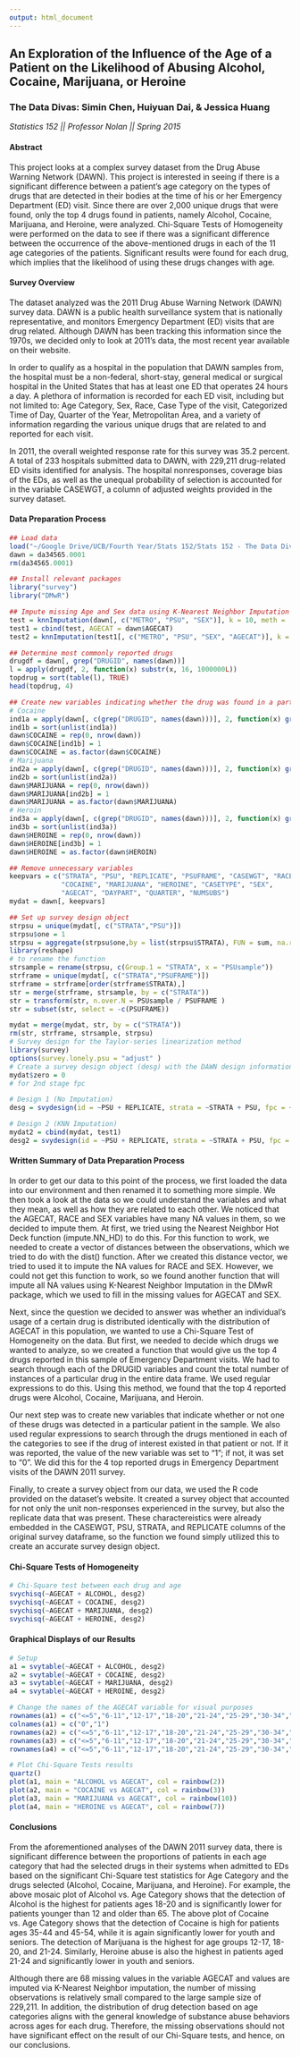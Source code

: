 ```yaml
---
output: html_document
---
```


## An Exploration of the Influence of the Age of a Patient on the Likelihood of Abusing Alcohol, Cocaine, Marijuana, or Heroine
### The Data Divas: Simin Chen, Huiyuan Dai, & Jessica Huang
*Statistics 152 || Professor Nolan || Spring 2015*

#### Abstract
This project looks at a complex survey dataset from the Drug Abuse Warning Network (DAWN). This project is interested in seeing if there is a significant difference between a patient’s age category on the types of drugs that are detected in their bodies at the time of his or her Emergency Department (ED) visit. Since there are over 2,000 unique drugs that were found, only the top 4 drugs found in patients, namely Alcohol, Cocaine, Marijuana, and Heroine, were analyzed. Chi-Square Tests of Homogeneity were performed on the data to see if there was a significant difference between the occurrence of the above-mentioned drugs in each of the 11 age categories of the patients. Significant results were found for each drug, which implies that the likelihood of using these drugs changes with age.

#### Survey Overview
The dataset analyzed was the 2011 Drug Abuse Warning Network (DAWN) survey data. DAWN is a public health surveillance system that is nationally representative, and monitors Emergency Department (ED) visits that are drug related. Although DAWN has been tracking this information since the 1970s, we decided only to look at 2011’s data, the most recent year available on their website.  

In order to qualify as a hospital in the population that DAWN samples from, the hospital must be a non-federal, short-stay, general medical or surgical hospital in the United States that has at least one ED that operates 24 hours a day. A plethora of information is recorded for each ED visit, including but not limited to: Age Category, Sex, Race, Case Type of the visit, Categorized Time of Day, Quarter of the Year, Metropolitan Area, and a variety of information regarding the various unique drugs that are related to and reported for each visit.	
	
In 2011, the overall weighted response rate for this survey was 35.2 percent. A total of 233 hospitals submitted data to DAWN, with 229,211 drug-related ED visits identified for analysis. The hospital nonresponses, coverage bias of the EDs, as well as the unequal probability of selection is accounted for in the variable CASEWGT, a column of adjusted weights provided in the survey dataset.

#### Data Preparation Process

```r
## Load data
load("~/Google Drive/UCB/Fourth Year/Stats 152/Stats 152 - The Data Divas/Stat 152 DA3/DAWN.rda")
dawn = da34565.0001
rm(da34565.0001)

## Install relevant packages
library("survey")
library("DMwR")

## Impute missing Age and Sex data using K-Nearest Neighbor Imputation
test = knnImputation(dawn[, c("METRO", "PSU", "SEX")], k = 10, meth = 'median')
test1 = cbind(test, AGECAT = dawn$AGECAT)
test2 = knnImputation(test1[, c("METRO", "PSU", "SEX", "AGECAT")], k = 10, meth = 'median')

## Determine most commonly reported drugs
drugdf = dawn[, grep("DRUGID", names(dawn))]
l = apply(drugdf, 2, function(x) substr(x, 16, 1000000L))
topdrug = sort(table(l), TRUE)
head(topdrug, 4)

## Create new variables indicating whether the drug was found in a particular observation
# Cocaine
ind1a = apply(dawn[, c(grep("DRUGID", names(dawn)))], 2, function(x) grep("D03878", x))
ind1b = sort(unlist(ind1a))
dawn$COCAINE = rep(0, nrow(dawn))
dawn$COCAINE[ind1b] = 1
dawn$COCAINE = as.factor(dawn$COCAINE)
# Marijuana
ind2a = apply(dawn[, c(grep("DRUGID", names(dawn)))], 2, function(x) grep("D03879", x))
ind2b = sort(unlist(ind2a))
dawn$MARIJUANA = rep(0, nrow(dawn))
dawn$MARIJUANA[ind2b] = 1
dawn$MARIJUANA = as.factor(dawn$MARIJUANA)
# Heroin
ind3a = apply(dawn[, c(grep("DRUGID", names(dawn)))], 2, function(x) grep("D03877", x))
ind3b = sort(unlist(ind3a))
dawn$HEROINE = rep(0, nrow(dawn))
dawn$HEROINE[ind3b] = 1
dawn$HEROINE = as.factor(dawn$HEROIN)

## Remove unnecessary variables
keepvars = c("STRATA", "PSU", "REPLICATE", "PSUFRAME", "CASEWGT", "RACE", "ALCOHOL", 
             "COCAINE", "MARIJUANA", "HEROINE", "CASETYPE", "SEX",
             "AGECAT", "DAYPART", "QUARTER", "NUMSUBS")
mydat = dawn[, keepvars]

## Set up survey design object
strpsu = unique(mydat[, c("STRATA","PSU")])
strpsu$one = 1
strpsu = aggregate(strpsu$one,by = list(strpsu$STRATA), FUN = sum, na.rm = TRUE)
library(reshape)
# to rename the function
strsample = rename(strpsu, c(Group.1 = "STRATA", x = "PSUsample")) 
strframe = unique(mydat[, c("STRATA","PSUFRAME")])
strframe = strframe[order(strframe$STRATA),]
str = merge(strframe, strsample, by = c("STRATA"))
str = transform(str, n.over.N = PSUsample / PSUFRAME )
str = subset(str, select = -c(PSUFRAME))

mydat = merge(mydat, str, by = c("STRATA"))
rm(str, strframe, strsample, strpsu)
# Survey design for the Taylor-series linearization method 
library(survey) 
options(survey.lonely.psu = "adjust" )
# Create a survey design object (desg) with the DAWN design information
mydat$zero = 0
# for 2nd stage fpc

# Design 1 (No Imputation)
desg = svydesign(id = ~PSU + REPLICATE, strata = ~STRATA + PSU, fpc = ~n.over.N + zero, weights = ~CASEWGT, data = mydat, nest = TRUE )

# Design 2 (KNN Imputation)
mydat2 = cbind(mydat, test1)
desg2 = svydesign(id = ~PSU + REPLICATE, strata = ~STRATA + PSU, fpc = ~n.over.N + zero, weights = ~CASEWGT, data = mydat2, nest = TRUE)
```

#### Written Summary of Data Preparation Process

In order to get our data to this point of the process, we first loaded the data into our environment and then renamed it to something more simple. We then took a look at the data so we could understand the variables and what they mean, as well as how they are related to each other. We noticed that the AGECAT, RACE and SEX variables have many NA values in them, so we decided to impute them. At first, we tried using the Nearest Neighbor Hot Deck function (impute.NN_HD) to do this. For this function to work, we needed to create a vector of distances between the observations, which we tried to do with the dist() function. After we created this distance vector, we tried to used it to impute the NA values for RACE and SEX. However, we could not get this function to work, so we found another function that will impute all NA values using K-Nearest Neighbor Imputation in the DMwR package, which we used to fill in the missing values for AGECAT and SEX.

Next, since the question we decided to answer was whether an individual's usage of a certain drug is distributed identically with the distribution of AGECAT in this population, we wanted to use a Chi-Square Test of Homogeneity on the data. But first, we needed to decide which drugs we wanted to analyze, so we created a function that would give us the top 4 drugs reported in this sample of Emergency Department visits. We had to search through each of the DRUGID variables and count the total number of instances of a particular drug in the entire data frame. We used regular expressions to do this. Using this method, we found that the top 4 reported drugs were Alcohol, Cocaine, Marijuana, and Heroin.

Our next step was to create new variables that indicate whether or not one of these drugs was detected in a particular patient in the sample. We also used regular expressions to search through the drugs mentioned in each of the categories to see if the drug of interest existed in that patient or not. If it was reported, the value of the new variable was set to "1"; if not, it was set to "0". We did this for the 4 top reported drugs in Emergency Department visits of the DAWN 2011 survey.

Finally, to create a survey object from our data, we used the R code provided on the dataset's website. It created a survey object that accounted for not only the unit non-responses experienced in the survey, but also the replicate data that was present. These charactereistics were already embedded in the CASEWGT, PSU, STRATA, and REPLICATE columns of the original survey dataframe, so the function we found simply utilized this to create an accurate survey design object.

#### Chi-Square Tests of Homogeneity

```r
# Chi-Square test between each drug and age
svychisq(~AGECAT + ALCOHOL, desg2)
svychisq(~AGECAT + COCAINE, desg2)  
svychisq(~AGECAT + MARIJUANA, desg2)
svychisq(~AGECAT + HEROINE, desg2)
```

#### Graphical Displays of our Results

```r
# Setup
a1 = svytable(~AGECAT + ALCOHOL, desg2)
a2 = svytable(~AGECAT + COCAINE, desg2)
a3 = svytable(~AGECAT + MARIJUANA, desg2)
a4 = svytable(~AGECAT + HEROINE, desg2)

# Change the names of the AGECAT variable for visual purposes
rownames(a1) = c("<=5","6-11","12-17","18-20","21-24","25-29","30-34","35-44","45-54","55-64",">=65")
colnames(a1) = c("0","1")
rownames(a2) = c("<=5","6-11","12-17","18-20","21-24","25-29","30-34","35-44","45-54","55-64",">=65")
rownames(a3) = c("<=5","6-11","12-17","18-20","21-24","25-29","30-34","35-44","45-54","55-64",">=65")
rownames(a4) = c("<=5","6-11","12-17","18-20","21-24","25-29","30-34","35-44","45-54","55-64",">=65")

# Plot Chi-Square Tests results
quartz() 
plot(a1, main = "ALCOHOL vs AGECAT", col = rainbow(2))
plot(a2, main = "COCAINE vs AGECAT", col = rainbow(3))
plot(a3, main = "MARIJUANA vs AGECAT", col = rainbow(10))
plot(a4, main = "HEROINE vs AGECAT", col = rainbow(7))
```

#### Conclusions

From the aforementioned analyses of the DAWN 2011 survey data, there is significant difference between the proportions of patients in each age category that had the selected drugs in their systems when admitted to EDs based on the significant Chi-Square test statistics for Age Category and the drugs selected (Alcohol, Cocaine, Marijuana, and Heroine). For example, the above mosaic plot of Alcohol vs. Age Category shows that the detection of Alcohol is the highest for patients ages 18-20 and is significantly lower for patients younger than 12 and older than 65. The above plot of Cocaine vs. Age Category shows that the detection of Cocaine is high for patients ages 35-44 and 45-54, while it is again significantly lower for youth and seniors. The detection of Marijuana is the highest for age groups 12-17, 18-20, and 21-24. Similarly, Heroine abuse is also the highest in patients aged 21-24 and significantly lower in youth and seniors.   
	
Although there are 68 missing values in the variable AGECAT and values are imputed via K-Nearest Neighbor imputation, the number of missing observations is relatively small compared to the large sample size of 229,211. In addition, the distribution of drug detection based on age categories aligns with the general knowledge of substance abuse behaviors across ages for each drug. Therefore, the missing observations should not have significant effect on the result of our Chi-Square tests, and hence, on our conclusions.	